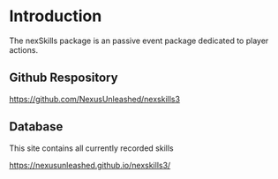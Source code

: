 # Introduction

The nexSkills package is an passive event package dedicated to player actions.

## Github Respository

https://github.com/NexusUnleashed/nexskills3

## Database

This site contains all currently recorded skills

https://nexusunleashed.github.io/nexskills3/
